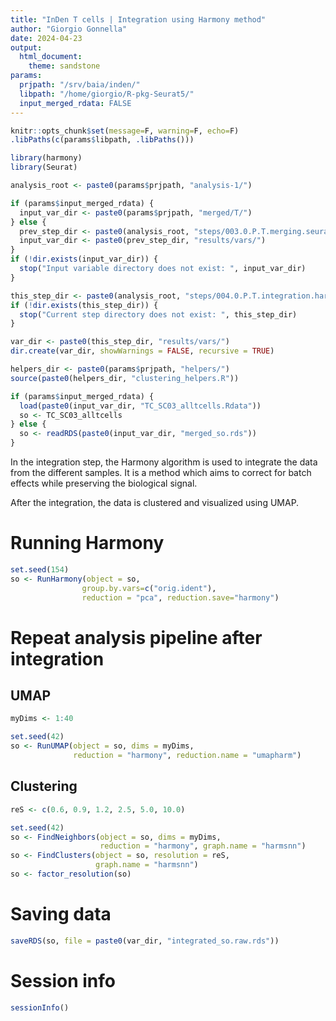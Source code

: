 ```yaml
---
title: "InDen T cells | Integration using Harmony method"
author: "Giorgio Gonnella"
date: 2024-04-23
output:
  html_document:
    theme: sandstone
params:
  prjpath: "/srv/baia/inden/"
  libpath: "/home/giorgio/R-pkg-Seurat5/"
  input_merged_rdata: FALSE
---
```


```r
knitr::opts_chunk$set(message=F, warning=F, echo=F)
.libPaths(c(params$libpath, .libPaths()))

library(harmony)
library(Seurat)

analysis_root <- paste0(params$prjpath, "analysis-1/")

if (params$input_merged_rdata) {
  input_var_dir <- paste0(params$prjpath, "merged/T/")
} else {
  prev_step_dir <- paste0(analysis_root, "steps/003.0.P.T.merging.seurat/")
  input_var_dir <- paste0(prev_step_dir, "results/vars/")
}
if (!dir.exists(input_var_dir)) {
  stop("Input variable directory does not exist: ", input_var_dir)
}

this_step_dir <- paste0(analysis_root, "steps/004.0.P.T.integration.harmony/")
if (!dir.exists(this_step_dir)) {
  stop("Current step directory does not exist: ", this_step_dir)
}

var_dir <- paste0(this_step_dir, "results/vars/")
dir.create(var_dir, showWarnings = FALSE, recursive = TRUE)

helpers_dir <- paste0(params$prjpath, "helpers/")
source(paste0(helpers_dir, "clustering_helpers.R"))
```

```r
if (params$input_merged_rdata) {
  load(paste0(input_var_dir, "TC_SC03_alltcells.Rdata"))
  so <- TC_SC03_alltcells
} else {
  so <- readRDS(paste0(input_var_dir, "merged_so.rds"))
}
```

In the integration step, the Harmony algorithm is used to integrate the data
from the different samples. It is a method which aims to correct for batch
effects while preserving the biological signal.

After the integration, the data is clustered and visualized using UMAP.

# Running Harmony

```r

set.seed(154)
so <- RunHarmony(object = so,
                group.by.vars=c("orig.ident"),
                reduction = "pca", reduction.save="harmony")
```

# Repeat analysis pipeline after integration

## UMAP

```r
myDims <- 1:40
```

```r
set.seed(42)
so <- RunUMAP(object = so, dims = myDims,
              reduction = "harmony", reduction.name = "umapharm")
```

## Clustering

```r
reS <- c(0.6, 0.9, 1.2, 2.5, 5.0, 10.0)
```

```r
set.seed(42)
so <- FindNeighbors(object = so, dims = myDims,
                    reduction = "harmony", graph.name = "harmsnn")
so <- FindClusters(object = so, resolution = reS,
                   graph.name = "harmsnn")
so <- factor_resolution(so)
```

# Saving data

```r
saveRDS(so, file = paste0(var_dir, "integrated_so.raw.rds"))
```

# Session info

```r
sessionInfo()
```
